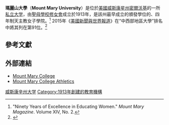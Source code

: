 {{Infobox university
| name              = Mount Mary University
| native_name       =
| image_name        =
| image_size        =
| image_alt         =
| caption           =
| latin_name        =
| motto             =
| mottoeng          =
| established       = 1913
| closed            =
| type              = [[私立大學|私立大學]]
| affiliation       =
| endowment         =
| officer_in_charge =
| chairman          =
| chancellor        =
| president         = Eileen Schwalbach, Ph.D.
| vice-president    =
| superintendent    =
| provost           =
| vice_chancellor   =
| rector            =
| principal         =
| dean              =
| director          =
| head_label        =
| head              =
| academic_staff    =
| administrative_staff  =
| students          =
| undergrad         = 1,209
| postgrad          = 529
| doctoral          =
| other             =
| city              = [[密爾沃基|密爾沃基]]
| state             = [[威斯康辛州|威斯康辛州]]
| country           = [[美國|美國]]
| coor              =
| campus            =
| former_names      =
| free_label        =
| free              =
| sports            =
| colors            = 藍色和白色
| colours           =
| nickname          = Blue Angels
| mascot            =
| athletics         =
| affiliations      =
| website           = {{URL|http://www.mtmary.edu/}}
| logo              =
| footnotes         =
}}

'''瑪麗山大學'''（'''Mount Mary University'''）是位於[[美國|美國]][[威斯康星州|威斯康星州]][[密爾沃基|密爾沃基]]的一所[[私立大学|私立大学]]，由[[聖母學校修女會|聖母學校修女會]]成立於1913年，是該州最早成立的頒發學位的、四年制天主教女子學院。<ref name=":1">"Ninety Years of Excellence in Educating Women." ''Mount Mary Magazine''. Volume XIV, No. 2.</ref> 2015年《[[美國新聞與世界報道|美國新聞與世界報道]]》在“中西部地區大學”排名中將其列在第91位。<ref>{{cite web|title=Mount Mary University|url=http://colleges.usnews.rankingsandreviews.com/best-colleges/mount-mary-college-3869|publisher=U.S. News and World Report|accessdate=2015-03-17|archive-date=2016-08-27|archive-url=https://web.archive.org/web/20160827235740/http://colleges.usnews.rankingsandreviews.com/best-colleges/mount-mary-college-3869|dead-url=no}}</ref>

==參考文獻==
{{reflist|30em}}

==外部連結==
* [http://www.mtmary.edu/ Mount Mary College]
* [https://web.archive.org/web/20130823223023/http://www.mtmary.edu/athletics.htm Mount Mary College Athletics]

{{威斯康星州的學院和大學}}

[[Category:威斯康辛州大学|]]
[[Category:1913年創建的教育機構|Category:1913年創建的教育機構]]